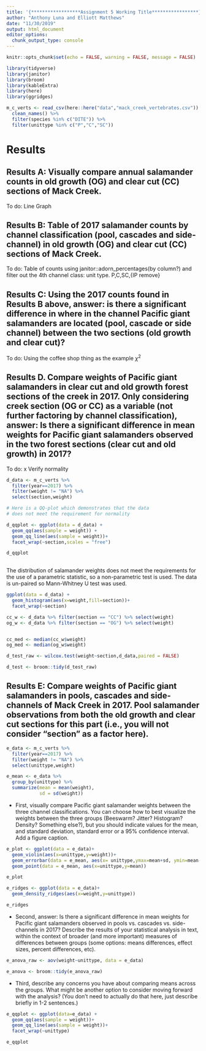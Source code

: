 ```yaml
---
title: '{******************Assignment 5 Working Title*****************}'
author: "Anthony Luna and Elliott Matthews"
date: "11/30/2019"
output: html_document
editor_options: 
  chunk_output_type: console
---
```


```r
knitr::opts_chunk$set(echo = FALSE, warning = FALSE, message = FALSE)
```

```r
library(tidyverse)
library(janitor)
library(broom)
library(kableExtra)
library(here)
library(ggridges)

m_c_verts <- read_csv(here::here("data","mack_creek_vertebrates.csv")) %>% 
  clean_names() %>% 
  filter(species %in% c("DITE")) %>% 
  filter(unittype %in% c("P","C","SC"))

```


# Results 

## Results A: Visually compare annual salamander counts in old growth (OG) and clear cut (CC) sections of Mack Creek.

To do: Line Graph

## Results B: Table of 2017 salamander counts by channel classification (pool, cascades and side-channel) in old growth (OG) and clear cut (CC) sections of Mack Creek.

To do: Table of counts using janitor::adorn_percentages(by column?) and filter out the 4th channel class: unit type. P,C,SC,{IP remove}

## Results C: Using the 2017 counts found in Results B above, answer: is there a significant difference in where in the channel Pacific giant salamanders are located (pool, cascade or side channel) between the two sections (old growth and clear cut)? 

To do: Using the coffee shop thing as the example $\chi^2$

## Results D. Compare weights of Pacific giant salamanders in clear cut and old growth forest sections of the creek in 2017. Only considering creek section (OG or CC) as a variable (not further factoring by channel classification), answer: Is there a significant difference in mean weights for Pacific giant salamanders observed in the two forest sections (clear cut and old growth) in 2017? 

To do: 
 x Verify normality 

```r
d_data <- m_c_verts %>% 
  filter(year==2017) %>%
  filter(weight != "NA") %>% 
  select(section,weight)
```


```r
# Here is a QQ-plot which demonstrates that the data 
# does not meet the requirement for normality

d_qqplot <- ggplot(data = d_data) +
  geom_qq(aes(sample = weight)) +
  geom_qq_line(aes(sample = weight))+
  facet_wrap(~section,scales = "free")

d_qqplot
  
```

The distribution of salamander weights does not meet the requirements for the use of a parametric statistic, so a non-parametric test is used. The data is un-paired so Mann-Whitney U test was used.
```r
ggplot(data = d_data) +
  geom_histogram(aes(x=weight,fill=section))+
  facet_wrap(~section)
```

```r
cc_w <- d_data %>% filter(section == "CC") %>% select(weight)
og_w <- d_data %>% filter(section == "OG") %>% select(weight)


cc_med <- median(cc_w$weight)
og_med <- median(og_w$weight)

d_test_raw <- wilcox.test(weight~section,d_data,paired = FALSE)

d_test <- broom::tidy(d_test_raw)
```

## Results E: Compare weights of Pacific giant salamanders in pools, cascades and side-channels of Mack Creek in 2017. Pool salamander observations from both the old growth and clear cut sections for this part (i.e., you will not consider “section” as a factor here).

```r
e_data <- m_c_verts %>% 
  filter(year==2017) %>%
  filter(weight != "NA") %>% 
  select(unittype,weight)

e_mean <- e_data %>% 
  group_by(unittype) %>% 
  summarize(mean = mean(weight),
            sd = sd(weight))
```


-	First, visually compare Pacific giant salamander weights between the three channel classifications. You can choose how to best visualize the weights between the three groups (Beeswarm? Jitter? Histogram? Density? Something else?), but you should indicate values for the mean, and standard deviation, standard error or a 95% confidence interval. Add a figure caption. 

```r
e_plot <- ggplot(data = e_data)+
  geom_violin(aes(x=unittype,y=weight))+
  geom_errorbar(data = e_mean, aes(x= unittype,ymax=mean+sd, ymin=mean-sd))+
  geom_point(data = e_mean, aes(x=unittype,y=mean))

e_plot
```

```r
e_ridges <- ggplot(data = e_data)+
  geom_density_ridges(aes(x=weight,y=unittype))

e_ridges
```


-	Second, answer: Is there a significant difference in mean weights for Pacific giant salamanders observed in pools vs. cascades vs. side-channels in 2017? Describe the results of your statistical analysis in text, within the context of broader (and more important) measures of differences between groups (some options: means differences, effect sizes, percent differences, etc). 

```r
e_anova_raw <- aov(weight~unittype, data = e_data)

e_anova <- broom::tidy(e_anova_raw)


```


-	Third, describe any concerns you have about comparing means across the groups. What might be another option to consider moving forward with the analysis? (You don’t need to actually do that here, just describe briefly in 1-2 sentences.)

```r
e_qqplot <- ggplot(data=e_data) +
  geom_qq(aes(sample = weight))+
  geom_qq_line(aes(sample = weight))+
  facet_wrap(~unittype)

e_qqplot
```












